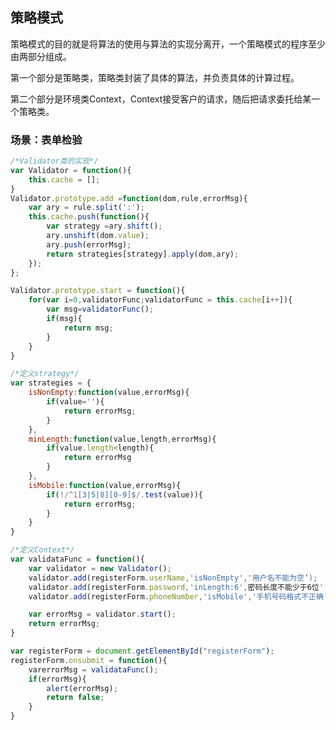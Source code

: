 ## 策略模式
策略模式的目的就是将算法的使用与算法的实现分离开，一个策略模式的程序至少由两部分组成。

第一个部分是策略类，策略类封装了具体的算法，并负责具体的计算过程。

第二个部分是环境类Context，Context接受客户的请求，随后把请求委托给某一个策略类。


### 场景：表单检验
```js
/*Validator类的实现*/
var Validator = function(){
    this.cache = [];
}
Validator.prototype.add =function(dom,rule,errorMsg){
    var ary = rule.split(':');
    this.cache.push(function(){
        var strategy =ary.shift();
        ary.unshift(dom.value);
        ary.push(errorMsg);
        return strategies[strategy].apply(dom,ary);
    });
};

Validator.prototype.start = function(){
    for(var i=0,validatorFunc;validatorFunc = this.cache[i++]){
        var msg=validatorFunc(); 
        if(msg){
            return msg;
        }
    }
}

/*定义strategy*/
var strategies = {
    isNonEmpty:function(value,errorMsg){
        if(value=''){
            return errorMsg;
        }
    },
    minLength:function(value,length,errorMsg){
        if(value.length<length){
            return errorMsg
        }
    },
    isMobile:function(value,errorMsg){
        if(!/^1[3|5|8][0-9]$/.test(value)){
            return errorMsg;
        }
    }
}

/*定义Context*/
var validataFunc = function(){
    var validator = new Validator();
    validator.add(registerForm.userName,'isNonEmpty','用户名不能为空’);
    validator.add(registerForm.password,'inLength:6',密码长度不能少于6位'')
    validator.add(registerForm.phoneNumber,'isMobile','手机号码格式不正确’);

    var errorMsg = validator.start();
    return errorMsg;
}

var registerForm = document.getElementById("registerForm");
registerForm.onsubmit = function(){
    varerrorMsg = validataFunc(); 
    if(errorMsg){
        alert(errorMsg);
        return false;
    }
}
```
